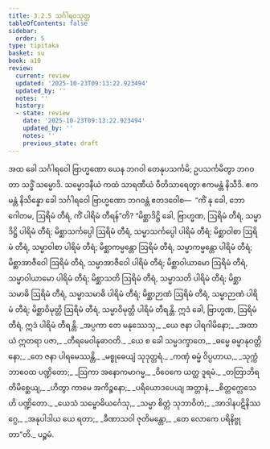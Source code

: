 ```yaml
---
title: 3.2.5 သင်္ဂါရဝသုတ္တ
tableOfContents: false
sidebar:
  order: 5
type: tipitaka
basket: su
book: a10
review:
  current: review
  updated: '2025-10-23T09:13:22.923494'
  updated_by: ''
  notes: ''
  history:
  - state: review
    date: '2025-10-23T09:13:22.923494'
    updated_by: ''
    notes: ''
    previous_state: draft
---
```



<ReviewStatus review={frontmatter.review} showDetails={true} />

<HypothesisAnnotation frontmatter={frontmatter} />

<DynamicBreadcrumb />

<Division number="117" book="a10" e="ch" v="17" p="445">

<Paragraph number="1041" book="a10">
အထ ခေါ သင်္ဂါရဝေါ ဗြာဟ္မဏော ယေန ဘဂဝါ တေနုပသင်္ကမိ; ဥပသင်္ကမိတွာ ဘဂဝတာ သဒ္ဓိံ သမ္မောဒိ. သမ္မောဒနီယံ ကထံ သာရဏီယံ ဝီတိသာရေတွာ ဧကမန္တံ နိသီဒိ. ဧကမန္တံ နိသိန္နော ခေါ သင်္ဂါရဝေါ ဗြာဟ္မဏော ဘဂဝန္တံ ဧတဒဝေါစ—  “ကိံ နု ခေါ, ဘော ဂေါတမ, ဩရိမံ တီရံ, ကိံ ပါရိမံ တီရန်”တိ? “မိစ္ဆာဒိဋ္ဌိ ခေါ, ဗြာဟ္မဏ, ဩရိမံ တီရံ, သမ္မာဒိဋ္ဌိ ပါရိမံ တီရံ; မိစ္ဆာသင်္ကပ္ပေါ ဩရိမံ တီရံ, သမ္မာသင်္ကပ္ပေါ ပါရိမံ တီရံ; မိစ္ဆာဝါစာ ဩရိမံ တီရံ, သမ္မာဝါစာ ပါရိမံ တီရံ; မိစ္ဆာကမ္မန္တော ဩရိမံ တီရံ, သမ္မာကမ္မန္တော ပါရိမံ တီရံ; မိစ္ဆာအာဇီဝေါ ဩရိမံ တီရံ, သမ္မာအာဇီဝေါ ပါရိမံ တီရံ; မိစ္ဆာဝါယာမော ဩရိမံ တီရံ, သမ္မာဝါယာမော ပါရိမံ တီရံ; မိစ္ဆာသတိ ဩရိမံ တီရံ, သမ္မာသတိ ပါရိမံ တီရံ; မိစ္ဆာသမာဓိ ဩရိမံ တီရံ, သမ္မာသမာဓိ ပါရိမံ တီရံ; မိစ္ဆာဉာဏံ ဩရိမံ တီရံ, သမ္မာဉာဏံ ပါရိမံ တီရံ; မိစ္ဆာဝိမုတ္တိ ဩရိမံ တီရံ, သမ္မာဝိမုတ္တိ ပါရိမံ တီရန္တိ. ဣဒံ ခေါ, ဗြာဟ္မဏ, ဩရိမံ တီရံ, ဣဒံ ပါရိမံ တီရန္တိ.
</Paragraph>

<Paragraph number="1042" type="verses" book="a10">
_အပ္ပကာ တေ မနုဿေသု,_  
_ယေ ဇနာ ပါရဂါမိနော;_  
_အထာယံ ဣတရာ ပဇာ,_  
_တီရမေဝါနုဓာဝတိ._  

</Paragraph>

<Paragraph number="1043" type="verses" book="a10">
_ယေ စ ခေါ သမ္မဒက္ခာတေ,_  
_ဓမ္မေ ဓမ္မာနုဝတ္တိနော;_  
_တေ ဇနာ ပါရမေဿန္တိ,_  
_မစ္စုဓေယျံ သုဒုတ္တရံ._  

</Paragraph>

<Paragraph number="1044" type="verses" book="a10">
_ကဏှံ ဓမ္မံ ဝိပ္ပဟာယ,_  
_သုက္ကံ ဘာဝေထ ပဏ္ဍိတော;_  
_ဩကာ အနောကမာဂမ္မ,_  
_ဝိဝေကေ ယတ္ထ ဒူရမံ._  

</Paragraph>

<Paragraph number="1045" type="verses" book="a10">
_တတြာဘိရတိမိစ္ဆေယျ,_  
_ဟိတွာ ကာမေ အကိဉ္စနော;_  
_ပရိယောဒပေယျ အတ္တာနံ,_  
_စိတ္တက္လေသေဟိ ပဏ္ဍိတော._  

</Paragraph>

<Paragraph number="1046" type="verses" book="a10">
_ယေသံ သမ္ဗောဓိယင်္ဂေသု,_  
_သမ္မာ စိတ္တံ သုဘာဝိတံ;_  
_အာဒါနပဋိနိဿဂ္ဂေ,_  
_အနုပါဒါယ ယေ ရတာ;_  
_ခီဏာသဝါ ဇုတိမန္တော,_  
_တေ လောကေ ပရိနိဗ္ဗုတာ”တိ._  


</Paragraph>
</Division>

<Paragraph number="1047" type="center" book="a10">
ပဉ္စမံ.
</Paragraph>